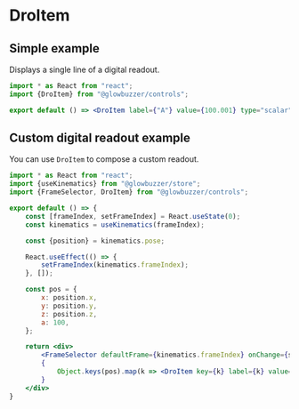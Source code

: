 # DroItem

## Simple example

Displays a single line of a digital readout.

```jsx codeDemo
import * as React from "react";
import {DroItem} from "@glowbuzzer/controls";

export default () => <DroItem label={"A"} value={100.001} type="scalar"/>
```

## Custom digital readout example

You can use `DroItem` to compose a custom readout.

```jsx codeDemo
import * as React from "react";
import {useKinematics} from "@glowbuzzer/store";
import {FrameSelector, DroItem} from "@glowbuzzer/controls";

export default () => {
    const [frameIndex, setFrameIndex] = React.useState(0);
    const kinematics = useKinematics(frameIndex);

    const {position} = kinematics.pose;

    React.useEffect(() => {
        setFrameIndex(kinematics.frameIndex);
    }, []);

    const pos = {
        x: position.x,
        y: position.y,
        z: position.z,
        a: 100,
    };

    return <div>
        <FrameSelector defaultFrame={kinematics.frameIndex} onChange={setFrameIndex}/>
        {
            Object.keys(pos).map(k => <DroItem key={k} label={k} value={pos[k]} type="scalar"/>)
        }
    </div>
}
```


